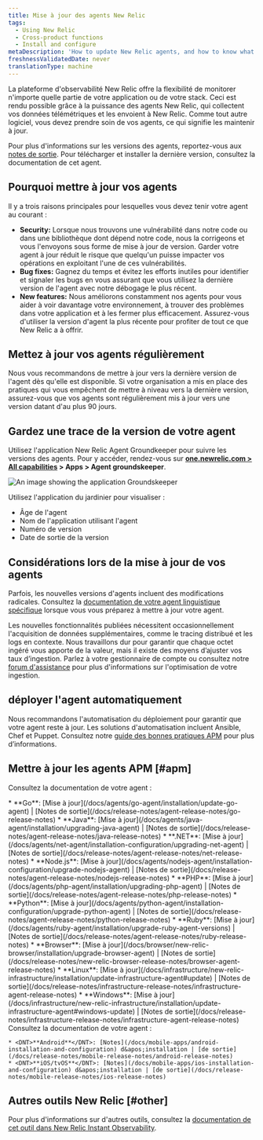 ```yaml
---
title: Mise à jour des agents New Relic
tags:
  - Using New Relic
  - Cross-product functions
  - Install and configure
metaDescription: 'How to update New Relic agents, and how to know what version of agent you have.'
freshnessValidatedDate: never
translationType: machine
---
```


La plateforme d&apos;observabilité New Relic offre la flexibilité de monitorer n&apos;importe quelle partie de votre application ou de votre stack. Ceci est rendu possible grâce à la puissance des agents New Relic, qui collectent vos données télémétriques et les envoient à New Relic. Comme tout autre logiciel, vous devez prendre soin de vos agents, ce qui signifie les maintenir à jour.

Pour plus d&apos;informations sur les versions des agents, reportez-vous aux [notes de sortie](/docs/release-notes). Pour télécharger et installer la dernière version, consultez la documentation de cet agent.

## Pourquoi mettre à jour vos agents

Il y a trois raisons principales pour lesquelles vous devez tenir votre agent au courant :

* <DNT>**Security:**</DNT> Lorsque nous trouvons une vulnérabilité dans notre code ou dans une bibliothèque dont dépend notre code, nous la corrigeons et vous l&apos;envoyons sous forme de mise à jour de version. Garder votre agent à jour réduit le risque que quelqu&apos;un puisse impacter vos opérations en exploitant l&apos;une de ces vulnérabilités.
* <DNT>**Bug fixes:**</DNT> Gagnez du temps et évitez les efforts inutiles pour identifier et signaler les bugs en vous assurant que vous utilisez la dernière version de l&apos;agent avec notre débogage le plus récent.
* <DNT>**New features:**</DNT> Nous améliorons constamment nos agents pour vous aider à voir davantage votre environnement, à trouver des problèmes dans votre application et à les fermer plus efficacement. Assurez-vous d&apos;utiliser la version d&apos;agent la plus récente pour profiter de tout ce que New Relic a à offrir.

## Mettez à jour vos agents régulièrement

Nous vous recommandons de mettre à jour vers la dernière version de l&apos;agent dès qu&apos;elle est disponible. Si votre organisation a mis en place des pratiques qui vous empêchent de mettre à niveau vers la dernière version, assurez-vous que vos agents sont régulièrement mis à jour vers une version datant d&apos;au plus 90 jours.

## Gardez une trace de la version de votre agent

Utilisez l&apos;application New Relic Agent Groundkeeper pour suivre les versions des agents. Pour y accéder, rendez-vous sur <DNT>**[one.newrelic.com &gt; All capabilities](https://one.newrelic.com/all-capabilities) &gt; Apps &gt; Agent groundskeeper**</DNT>.

<img title="Groundskeeper" alt="An image showing the application Groundskeeper" src="/images/apm_screenshot-full_groundskeeper-app.webp" />

Utilisez l&apos;application du jardinier pour visualiser :

* Âge de l&apos;agent
* Nom de l&apos;application utilisant l&apos;agent
* Numéro de version
* Date de sortie de la version

## Considérations lors de la mise à jour de vos agents

Parfois, les nouvelles versions d&apos;agents incluent des modifications radicales. Consultez la [documentation de votre agent linguistique spécifique](/docs/new-relic-solutions/new-relic-one/install-configure/compatibility-requirements-new-relic-agents-products/) lorsque vous vous préparez à mettre à jour votre agent.

Les nouvelles fonctionnalités publiées nécessitent occasionnellement l&apos;acquisition de données supplémentaires, comme le tracing distribué et les logs en contexte. Nous travaillons dur pour garantir que chaque octet ingéré vous apporte de la valeur, mais il existe des moyens d’ajuster vos taux d’ingestion. Parlez à votre gestionnaire de compte ou consultez notre [forum d&apos;assistance](https://discuss.newrelic.com) pour plus d&apos;informations sur l&apos;optimisation de votre ingestion.

## déployer l&apos;agent automatiquement

Nous recommandons l&apos;automatisation du déploiement pour garantir que votre agent reste à jour. Les solutions d&apos;automatisation incluent Ansible, Chef et Puppet. Consultez notre [guide des bonnes pratiques APM](/docs/new-relic-solutions/best-practices-guides/full-stack-observability/apm-best-practices-guide/#agents-current) pour plus d’informations.

## Mettre à jour les agents APM [#apm]

Consultez la documentation de votre agent :

<CollapserGroup>
  <Collapser className="freq-link" id="apm" title="Agent APM">
    * <DNT>**Go**</DNT>: [Mise à jour](/docs/agents/go-agent/installation/update-go-agent) | [Notes de sortie](/docs/release-notes/agent-release-notes/go-release-notes)
    * <DNT>**Java**</DNT>: [Mise à jour](/docs/agents/java-agent/installation/upgrading-java-agent) | [Notes de sortie](/docs/release-notes/agent-release-notes/java-release-notes)
    * <DNT>**.NET**</DNT>: [Mise à jour](/docs/agents/net-agent/installation-configuration/upgrading-net-agent) | [Notes de sortie](/docs/release-notes/agent-release-notes/net-release-notes)
    * <DNT>**Node.js**</DNT>: [Mise à jour](/docs/agents/nodejs-agent/installation-configuration/upgrade-nodejs-agent) | [Notes de sortie](/docs/release-notes/agent-release-notes/nodejs-release-notes)
    * <DNT>**PHP**</DNT>: [Mise à jour](/docs/agents/php-agent/installation/upgrading-php-agent) | [Notes de sortie](/docs/release-notes/agent-release-notes/php-release-notes)
    * <DNT>**Python**</DNT>: [Mise à jour](/docs/agents/python-agent/installation-configuration/upgrade-python-agent) | [Notes de sortie](/docs/release-notes/agent-release-notes/python-release-notes)
    * <DNT>**Ruby**</DNT>: [Mise à jour](/docs/agents/ruby-agent/installation/upgrade-ruby-agent-versions) | [Notes de sortie](/docs/release-notes/agent-release-notes/ruby-release-notes)
  </Collapser>

  <Collapser className="freq-link" id="browser" title="Agent Browser">
    * <DNT>**Browser**</DNT>: [Mise à jour](/docs/browser/new-relic-browser/installation/upgrade-browser-agent) | [Notes de sortie](/docs/release-notes/new-relic-browser-release-notes/browser-agent-release-notes)
  </Collapser>

  <Collapser className="freq-link" id="infra" title="Agent d'infrastructure">
    * <DNT>**Linux**</DNT>: [Mise à jour](/docs/infrastructure/new-relic-infrastructure/installation/update-infrastructure-agent#update) | [Notes de sortie](/docs/release-notes/infrastructure-release-notes/infrastructure-agent-release-notes)
    * <DNT>**Windows**</DNT>: [Mise à jour](/docs/infrastructure/new-relic-infrastructure/installation/update-infrastructure-agent#windows-update) | [Notes de sortie](/docs/release-notes/infrastructure-release-notes/infrastructure-agent-release-notes)
  </Collapser>

  <Collapser className="freq-link" id="mobile" title="Agent mobile">
    Consultez la documentation de votre agent :

    * <DNT>**Android**</DNT>: [Notes](/docs/mobile-apps/android-installation-and-configuration) d&apos;installation | [de sortie](/docs/release-notes/mobile-release-notes/android-release-notes)
    * <DNT>**iOS/tvOS**</DNT>: [Notes](/docs/mobile-apps/ios-installation-and-configuration) d&apos;installation | [de sortie](/docs/release-notes/mobile-release-notes/ios-release-notes)
  </Collapser>
</CollapserGroup>

## Autres outils New Relic [#other]

Pour plus d&apos;informations sur d&apos;autres outils, consultez la [documentation de cet outil dans New Relic Instant Observability](https://newrelic.com/instant-observability/).